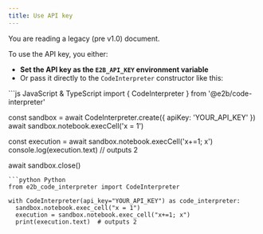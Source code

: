 ```yaml
---
title: Use API key
---
```


<Callout icon="circle-exclamation" color="#ff8800" iconType="regular">You are reading a legacy (pre v1.0) document.</Callout>


To use the API key, you either:
- **Set the API key as the `E2B_API_KEY` environment variable**
- Or pass it directly to the `CodeInterpreter` constructor like this:

<CodeGroup isRunnable={false}>
```js JavaScript & TypeScript
import { CodeInterpreter } from '@e2b/code-interpreter'

const sandbox = await CodeInterpreter.create({ apiKey: 'YOUR_API_KEY' })
await sandbox.notebook.execCell('x = 1')

const execution = await sandbox.notebook.execCell('x+=1; x')
console.log(execution.text)  // outputs 2

await sandbox.close()
```
```python Python
from e2b_code_interpreter import CodeInterpreter

with CodeInterpreter(api_key="YOUR_API_KEY") as code_interpreter:
  sandbox.notebook.exec_cell("x = 1")
  execution = sandbox.notebook.exec_cell("x+=1; x")
  print(execution.text)  # outputs 2
```
</CodeGroup>
